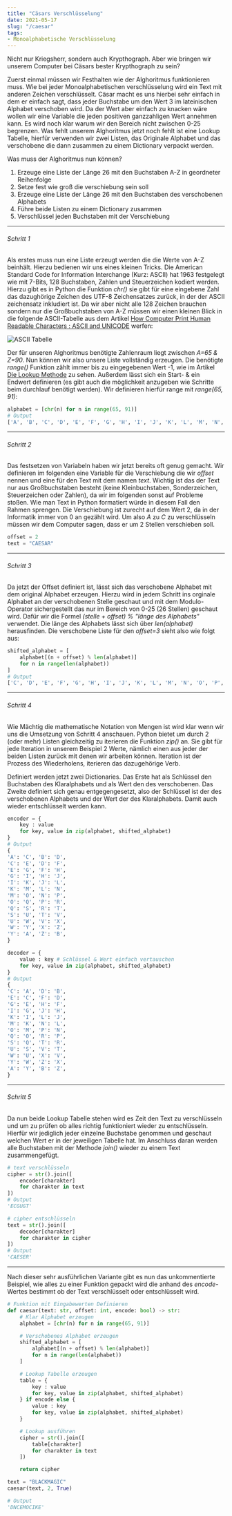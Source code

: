 ```yaml
---
title: "Cäsars Verschlüsselung"
date: 2021-05-17
slug: "/caesar"
tags:
- Monoalphabetische Verschlüsselung
---
```



<CaesarForm/>


Nicht nur Kriegsherr, sondern auch Krypthograph. Aber wie bringen wir unserem Computer bei Cäsars bester Krypthograph zu sein? 

Zuerst einmal müssen wir Festhalten wie der Alghoritmus funktionieren muss. Wie bei jeder Monoalphabetischen verschlüsselung wird ein Text mit anderen Zeichen verschlüsselt. Cäsar macht es uns hierbei sehr einfach in dem er einfach sagt, dass jeder Buchstabe um den Wert 3 im lateinischen Alphabet verschoben wird. Da der Wert aber einfach zu knacken wäre wollen wir eine Variable die jeden positiven ganzzahligen Wert annehmen kann. Es wird noch klar warum wir den Bereich nicht zwischen 0-25 begrenzen. Was fehlt unserem Alghoritmus jetzt noch fehlt ist eine Lookup Tabelle, hierfür verwenden wir zwei Listen, das Originale Alphabet und das verschobene die dann zusammen zu einem Dictionary verpackt werden.

Was muss der Alghoritmus nun können?
1. Erzeuge eine Liste der Länge 26 mit den Buchstaben A-Z in geordneter Reihenfolge
2. Setze fest wie groß die verschiebung sein soll
3. Erzeuge eine Liste der Länge 26 mit den Buchstaben des verschobenen Alphabets
4. Führe beide Listen zu einem Dictionary zusammen
5. Verschlüssel jeden Buchstaben mit der Verschiebung

***
###### Schritt 1
Als erstes muss nun eine Liste erzeugt werden die die Werte von A-Z beinhält. Hierzu bedienen wir uns eines kleinen Tricks. Die American Standard Code for Information Interchange (Kurz: ASCII) hat 1963 festgelegt wie mit 7-Bits, 128 Buchstaben, Zahlen und Steuerzeichen kodiert werden. Hierzu gibt es in Python die Funktion *chr()* sie gibt für eine eingebene Zahl das dazughörige Zeichen des UTF-8 Zeichensatzes zurück, in der der ASCII zeichensatz inkludiert ist. Da wir aber nicht alle 128 Zeichen brauchen sondern nur die Großbuchstaben von A-Z müssen wir einen kleinen Blick in die folgende ASCII-Tabelle aus dem Artikel [How Computer Print Human Readable Characters : ASCII and UNICODE](https://medium.com/@mittaltanya1999/ascii-and-unicode-9627fdcfabd6) werfen:

![ASCII Tabelle](./ascii-table.jpeg)

Der für unseren Alghoritmus benötigte Zahlenraum liegt zwischen *A=65 & Z=90*. Nun können wir also unsere Liste vollständig erzeugen. Die benötigte *range()* Funktion zählt immer bis zu eingegebenen Wert -1, wie im Artikel [Die Lookup Methode](https://kryptic-storys.de/lookup) zu sehen. Außerdem lässt sich ein Start- & ein Endwert definieren (es gibt auch die möglichkeit anzugeben wie Schritte beim durchlauf benötigt werden). Wir definieren hierfür range mit *range(65, 91)*:

```python
alphabet = [chr(n) for n in range(65, 91)]
# Output
['A', 'B', 'C', 'D', 'E', 'F', 'G', 'H', 'I', 'J', 'K', 'L', 'M', 'N', 'O', 'P', 'Q', 'R', 'S', 'T', 'U', 'V', 'W', 'X', 'Y', 'Z']
```
***
###### Schritt 2
Das festsetzen von Variabeln haben wir jetzt bereits oft genug gemacht. Wir definieren im folgenden eine Variable für die Verschiebung die wir *offset* nennen und eine für den Text mit dem namen *text*. Wichtig ist das der Text nur aus Großbuchstaben besteht (keine Kleinbuchstaben, Sonderzeichen, Steuerzeichen oder Zahlen), da wir im folgenden sonst auf Probleme stoßen. Wie man Text in Python formatiert würde in diesem Fall den Rahmen sprengen. Die Verschiebung ist zurecht auf dem Wert 2, da in der Informatik immer von 0 an gezählt wird. Um also *A* zu *C* zu verschlüsseln müssen wir dem Computer sagen, dass er um 2 Stellen verschieben soll.

```python
offset = 2
text = "CAESAR"
``` 
***
###### Schritt 3
Da jetzt der Offset definiert ist, lässt sich das verschobene Alphabet mit dem original Alphabet erzeugen. Hierzu wird in jedem Schritt ins orginale Alphabet an der verschobenen Stelle geschaut und mit dem Modulo-Operator sichergestellt das nur im Bereich von 0-25 (26 Stellen) geschaut wird. Dafür wir die Formel *(stelle + offset) % "länge des Alphabets"* verwendet. Die länge des Alphabets lässt sich über *len(alphabet)* herausfinden. Die verschobene Liste für den *offset=3* sieht also wie folgt aus:

```python
shifted_alphabet = [
	alphabet[(n + offset) % len(alphabet)]
	for n in range(len(alphabet))
]
# Output
['C', 'D', 'E', 'F', 'G', 'H', 'I', 'J', 'K', 'L', 'M', 'N', 'O', 'P', 'Q', 'R', 'S', 'T', 'U', 'V', 'W', 'X', 'Y', 'Z', 'A', 'B']
``` 
***
###### Schritt 4
Wie Mächtig die mathematische Notation von Mengen ist wird klar wenn wir uns die Umsetzung von Schritt 4 anschauen. Python bietet um durch 2 (oder mehr) Listen gleichzeitig zu iterieren die Funktion *zip()* an. Sie gibt für jede Iteration in unserem Beispiel 2 Werte, nämlich einen aus jeder der beiden Listen zurück mit denen wir arbeiten können. Iteration ist der Prozess des Wiederholens, iterieren das dazugehörige Verb.

Definiert werden jetzt zwei Dictionaries. Das Erste hat als Schlüssel den Buchstaben des Klaralphabets und als Wert den des verschobenen. Das Zweite definiert sich genau entgegengesetzt, also der Schlüssel ist der des verschobenen Alphabets und der Wert der des Klaralphabets. Damit auch wieder entschlüsselt werden kann.

```python
encoder = {
	key : value
	for key, value in zip(alphabet, shifted_alphabet)
}
# Output
{
'A': 'C', 'B': 'D',
'C': 'E', 'D': 'F',
'E': 'G', 'F': 'H',
'G': 'I', 'H': 'J',
'I': 'K', 'J': 'L',
'K': 'M', 'L': 'N',
'M': 'O', 'N': 'P',
'O': 'Q', 'P': 'R',
'Q': 'S', 'R': 'T',
'S': 'U', 'T': 'V',
'U': 'W', 'V': 'X',
'W': 'Y', 'X': 'Z',
'Y': 'A', 'Z': 'B',
}

decoder = {
	value : key # Schlüssel & Wert einfach vertauschen
	for key, value in zip(alphabet, shifted_alphabet)
}
# Output
{
'C': 'A', 'D': 'B',
'E': 'C', 'F': 'D',
'G': 'E', 'H': 'F',
'I': 'G', 'J': 'H',
'K': 'I', 'L': 'J',
'M': 'K', 'N': 'L',
'O': 'M', 'P': 'N',
'Q': 'O', 'R': 'P',
'S': 'Q', 'T': 'R',
'U': 'S', 'V': 'T',
'W': 'U', 'X': 'V',
'Y': 'W', 'Z': 'X',
'A': 'Y', 'B': 'Z',
}
```
***
###### Schritt 5
Da nun beide Lookup Tabelle stehen wird es Zeit den Text zu verschlüsseln und um zu prüfen ob alles richtig funktioniert wieder zu entschlüsseln. Hierfür wir jediglich jeder einzelne Buchstabe genommen und geschaut welchen Wert er in der jeweiligen Tabelle hat. Im Anschluss daran werden alle Buchstaben mit der Methode *join()* wieder zu einem Text zusammengefügt.

```python
# text verschlüsseln
cipher = str().join([
	encoder[charakter]
	for charakter in text
])
# Output
'ECGUGT'

# cipher entschlüsseln
text = str().join([
	decoder[charakter]
	for charakter in cipher
])
# Output
'CAESER'
```
***
Nach dieser sehr ausführlichen Variante gibt es nun das unkommentierte Beispiel, wie alles zu einer Funktion gepackt wird die anhand des *encode*-Wertes bestimmt ob der Text verschlüsselt oder entschlüsselt wird.
```python
# Funktion mit Eingabewerten Definieren
def caesar(text: str, offset: int, encode: bool) -> str:
	# Klar Alphabet erzeugen 
	alphabet = [chr(n) for n in range(65, 91)]

	# Verschobenes Alphabet erzeugen
	shifted_alphabet = [
		alphabet[(n + offset) % len(alphabet)]
		for n in range(len(alphabet))
	]

	# Lookup Tabelle erzeugen
	table = {
		key : value
		for key, value in zip(alphabet, shifted_alphabet)
	} if encode else {
		value : key 
		for key, value in zip(alphabet, shifted_alphabet)
	}

	# Lookup ausführen
	cipher = str().join([
		table[charakter]
		for charakter in text
	])

	return cipher

text = "BLACKMAGIC"
caesar(text, 2, True)

# Output
'DNCEMOCIKE'

``` 


